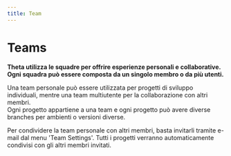 ```yaml
---
title: Team
---
```


# Teams
**Theta utilizza le squadre per offrire esperienze personali e collaborative.** <br/>
**Ogni squadra può essere composta da un singolo membro o da più utenti.**

Una team personale può essere utilizzata per progetti di sviluppo individuali, mentre una team multiutente per la collaborazione con altri membri.<br/>
Ogni progetto appartiene a una team e ogni progetto può avere diverse branches per ambienti o versioni diverse.

Per condividere la team personale con altri membri, basta invitarli tramite e-mail dal menu 'Team Settings'.
Tutti i progetti verranno automaticamente condivisi con gli altri membri invitati.
